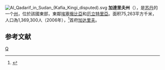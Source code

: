 [[File:Al_Qadarif_in_Sudan_(Kafia_Kingi_disputed).svg|right]]
'''加達里夫州'''（{{lang-ar|القضارفي}}），是[[苏丹|苏丹]]的一个[[苏丹行政区划|州]]，位於該國東部，東鄰[[埃塞俄比亞|埃塞俄比亞]]和[[厄立特里亞|厄立特里亞]]。面积75,263平方千米，人口為1,369,300人（2006年），<ref>{{Cite web |url=http://bevoelkerungsstatistik.de/wg.php?x=&men=gadm&lng=de&dat=32&geo=-188&srt=3npn&col=aohdq |title=World Gazetter |access-date=2008-06-08 |archive-url=https://web.archive.org/web/20121113053839/http://bevoelkerungsstatistik.de/wg.php?x=&men=gadm&lng=de&dat=32&geo=-188&srt=3npn&col=aohdq |archive-date=2012-11-13 |dead-url=yes }}</ref>首府[[加达里夫|加达里夫]]。

==参考文献==
<div class="references-small">
<references />
</div>
{{coord|14|0|N|35|0|E|display=title}}
{{苏丹省份}}
{{苏丹小作品}}
[[Category:苏丹州份|Q]]